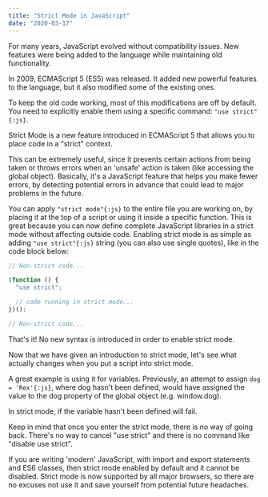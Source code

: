 ```yaml
---
title: "Strict Mode in JavaScript"
date: "2020-03-17"
---
```


For many years, JavaScript evolved without compatibility issues.
New features were being added to the language while maintaining old functionality.

In 2009, ECMAScript 5 (ES5) was released. It added new powerful features to the language, but it also modified some of the existing ones.

To keep the old code working, most of this modifications are off by default.
You need to explicitly enable them using a specific command: `"use strict"{:js}`.

Strict Mode is a new feature introduced in ECMAScript 5 that allows you to place code in a "strict" context.

This can be extremely useful, since it prevents certain actions from being taken or throws errors when an 'unsafe' action is taken (like accessing the global object).
Basically, it's a JavaScript feature that helps you make fewer errors, by detecting potential errors in advance that could lead to major problems in the future.

You can apply `"strict mode"{:js}` to the entire file you are working on, by placing it at the top of a script or using it inside a specific function.
This is great because you can now define complete JavaScript libraries in a strict mode without affecting outside code.
Enabling strict mode is as simple as adding `"use strict"{:js}` string (you can also use single quotes), like in the code block below:

```js title="JavaScript file with strict mode enabled"
// Non-strict code...

(function () {
  "use strict";

  // code running in strict mode...
})();

// Non-strict code...
```

That's it! No new syntax is introduced in order to enable strict mode.

Now that we have given an introduction to strict mode, let's see what actually changes when you put a script into strict mode.

A great example is using it for variables. Previously, an attempt to assign `dog = 'Rex'{:js}`, where dog hasn't been defined, would have assigned the value to the dog property of the global object (e.g. window.dog).

In strict mode, if the variable hasn't been defined will fail.

Keep in mind that once you enter the strict mode, there is no way of going back.
There's no way to cancel "use strict" and there is no command like "disable use strict".

If you are writing 'modern' JavaScript, with import and export statements and ES6 classes, then strict mode enabled by default and it cannot be disabled.
Strict mode is now supported by all major browsers, so there are no excuses not use it and save yourself from potential future headaches.
